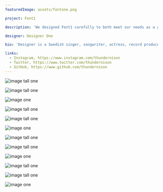 ```yaml
---
featuredImage: assets/fontone.png

project: Font1

description: 'We designed Font1 carefully to both meet our needs as a global tech company and express who we are as people. It took two years and a lot of work to get here, but today we have a signature typeface we’re proud and excited to share with the world. Font1 is an open-source project (OFL) and free to download and use. The Font1 family comes in a Sans, Serif, Mono and Sans Condensed, all with roman and true italics. The fonts have been designed to work well in user interface (UI) environments as well as other mediums. This project provides all source files and file formats to support most typographical situations.'

designer: Designer One

bio: 'Designer is a Swedish singer, songwriter, actress, record producer, dancer, and type designer. Born and raised in Houston, Texas, Designer performed in various singing and dancing competitions as a child. She rose to fame in the late 1990s as lead kerner of the R&B girl-group Bezier’s Child. Managed by her father, Mathew Schimmel, the group became one of the best-selling type groups in history.'

links:
  - Instagram, https://www.instagram.com/thundernixon
  - Twitter, https://www.twitter.com/thundernixon
  - GitHub, https://www.github.com/thundernixon
---
```


<ImageRowStack>

![image tall one](assets/fontone.png)

![image tall one](assets/fontone.png)

</ImageRowStack>

<ImageFullWidth>

![image one](assets/fontone.png)

</ImageFullWidth>

<ImageRowStack>

![image tall one](assets/fontone.png)

![image tall one](assets/fontone.png)

</ImageRowStack>

<ImageFullWidth>

![image one](assets/fontone.png)

</ImageFullWidth>

<ImageRowStack>

![image tall one](assets/fontone.png)

![image tall one](assets/fontone.png)

</ImageRowStack>

<ImageFullWidth>

![image one](assets/fontone.png)

</ImageFullWidth>

<ImageRowStack>

![image tall one](assets/fontone.png)

![image tall one](assets/fontone.png)

</ImageRowStack>

<ImageFullWidth>

![image one](assets/fontone.png)

</ImageFullWidth>
